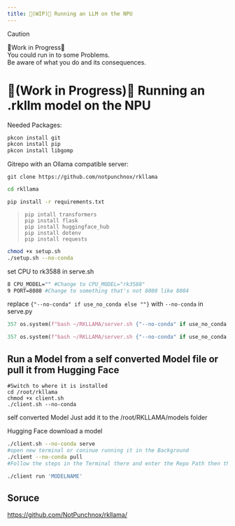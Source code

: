 ```yaml
---
title: 🚧(WIP)🚧 Running an LLM on the NPU
---
```

>[!CAUTION]
>
>🚧Work in Progress🚧<br />
>You could run in to some Problems.<br />
Be aware of what you do and its consequences.
# 🚧(Work in Progress)🚧 Running an .rkllm model on the NPU
Needed Packages:
```bash copy
pkcon install git
pkcon install pip
pkcon install libgomp
```

Gitrepo with an Ollama compatible server:
```basch copy
git clone https://github.com/notpunchnox/rkllama
```
```bash copy
cd rkllama
```
```bash copy
pip install -r requirements.txt
```
>```bahs copy
>pip intall transformers
>pip install flask
>pip install huggingface_hub
>pip install dotenv
>pip install requests
>```
```bash copy
chmod +x setup.sh
./setup.sh --no-conda
```

set CPU to rk3588 in serve.sh
```bash filename="serve.sh"
8 CPU_MODEL="" #Change to CPU_MODEL="rk3588"
9 PORT=8080 #Change to something that's not 8080 like 8084
```

replace ```{"--no-conda" if use_no_conda else ""}``` with ```--no-conda``` in serve.py
```python filename="client.py"
357 os.system(f"bash ~/RKLLAMA/server.sh {"--no-conda" if use_no_conda else ""} --port={PORT}")
```
```python filename="client.py"
357 os.system(f"bash ~/RKLLAMA/server.sh {"--no-conda" if use_no_conda else ""} --port={PORT}")
```

## Run a Model from a self converted Model file or pull it from Hugging Face
```
#Switch to where it is installed
cd /root/rkllama
chmod +x client.sh
./client.sh --no-conda
```
self converted Model
Just add it to the /root/RKLLAMA/models folder

Hugging Face download a model
```bash copy
./client.sh --no-conda serve
#open new terminal or coninue running it in the Background
./client --no-conda pull
#Follow the steps in the Terminal there and enter the Repo Path then the model filename
```

```bash copy
./client run 'MODELNAME'
```

## Soruce
https://github.com/NotPunchnox/rkllama/
